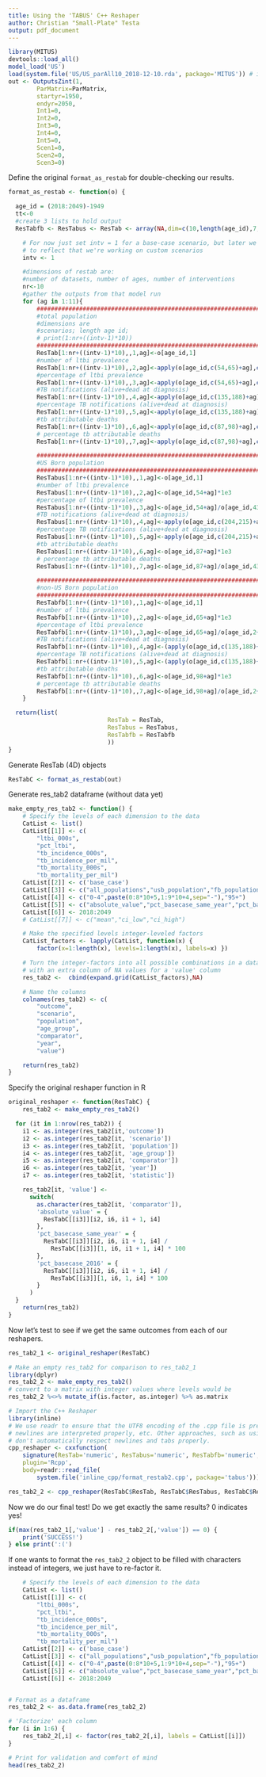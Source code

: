 ```yaml
---
title: Using the 'TABUS' C++ Reshaper
author: Christian "Small-Plate" Testa
output: pdf_document
---
```


```r
library(MITUS)
devtools::load_all()
model_load('US')
load(system.file('US/US_parAll10_2018-12-10.rda', package='MITUS')) # input parameters
out <- OutputsZint(1, 
	    ParMatrix=ParMatrix, 
	    startyr=1950,
	    endyr=2050,
	    Int1=0,
	    Int2=0,
	    Int3=0,
	    Int4=0,
	    Int5=0,
	    Scen1=0,
	    Scen2=0,
	    Scen3=0)
```

Define the original `format_as_restab` for double-checking our results.

```r
format_as_restab <- function(o) { 

  age_id = (2018:2049)-1949
  tt<-0
  #create 3 lists to hold output
  ResTabfb <- ResTabus <- ResTab <- array(NA,dim=c(10,length(age_id),7,11))

	# For now just set intv = 1 for a base-case scenario, but later we need to change this
	# to reflect that we're working on custom scenarios
	intv <- 1

	#dimensions of restab are:
	#number of datasets, number of ages, number of interventions
	nr<-10
	#gather the outputs from that model run
	for (ag in 1:11){
		################################################################################
		#total population
		#dimensions are
		#scenarios; length age id;
		# print(1:nr+((intv-1)*10))
		################################################################################
		ResTab[1:nr+((intv-1)*10),,1,ag]<-o[age_id,1]
		#number of ltbi prevalence
		ResTab[1:nr+((intv-1)*10),,2,ag]<-apply(o[age_id,c(54,65)+ag],c(1,2),sum)*1e3
		#percentage of ltbi prevalence
		ResTab[1:nr+((intv-1)*10),,3,ag]<-apply(o[age_id,c(54,65)+ag],c(1,2),sum)/o[age_id,32+ag]*1e2
		#TB notifications (alive+dead at diagnosis)
		ResTab[1:nr+((intv-1)*10),,4,ag]<-apply(o[age_id,c(135,188)+ag],c(1,2),sum)*1e3
		#percentage TB notifications (alive+dead at diagnosis)
		ResTab[1:nr+((intv-1)*10),,5,ag]<-apply(o[age_id,c(135,188)+ag],c(1,2),sum)/o[age_id,32+ag]*1e2
		#tb attributable deaths
		ResTab[1:nr+((intv-1)*10),,6,ag]<-apply(o[age_id,c(87,98)+ag],c(1,2),sum)*1e3
		# percentage tb attributable deaths
		ResTab[1:nr+((intv-1)*10),,7,ag]<-apply(o[age_id,c(87,98)+ag],c(1,2),sum)/o[age_id,32+ag]*1e2

		################################################################################
		#US Born population
		################################################################################
		ResTabus[1:nr+((intv-1)*10),,1,ag]<-o[age_id,1]
		#number of ltbi prevalence
		ResTabus[1:nr+((intv-1)*10),,2,ag]<-o[age_id,54+ag]*1e3
		#percentage of ltbi prevalence
		ResTabus[1:nr+((intv-1)*10),,3,ag]<-o[age_id,54+ag]/o[age_id,43+ag]*1e2
		#TB notifications (alive+dead at diagnosis)
		ResTabus[1:nr+((intv-1)*10),,4,ag]<-apply(o[age_id,c(204,215)+ag],c(1,2),sum)*1e3
		#percentage TB notifications (alive+dead at diagnosis)
		ResTabus[1:nr+((intv-1)*10),,5,ag]<-apply(o[age_id,c(204,215)+ag],c(1,2),sum)/o[age_id,43+ag]*1e2
		#tb attributable deaths
		ResTabus[1:nr+((intv-1)*10),,6,ag]<-o[age_id,87+ag]*1e3
		# percentage tb attributable deaths
		ResTabus[1:nr+((intv-1)*10),,7,ag]<-o[age_id,87+ag]/o[age_id,43+ag]*1e2

		################################################################################
		#non-US Born population
		################################################################################
		ResTabfb[1:nr+((intv-1)*10),,1,ag]<-o[age_id,1]
		#number of ltbi prevalence
		ResTabfb[1:nr+((intv-1)*10),,2,ag]<-o[age_id,65+ag]*1e3
		#percentage of ltbi prevalence
		ResTabfb[1:nr+((intv-1)*10),,3,ag]<-o[age_id,65+ag]/o[age_id,2+ag]*1e2
		#TB notifications (alive+dead at diagnosis)
		ResTabfb[1:nr+((intv-1)*10),,4,ag]<-(apply(o[age_id,c(135,188)+ag],c(1,2),sum)-apply(o[age_id,c(204,215)+ag],c(1,2),sum))*1e3
		#percentage TB notifications (alive+dead at diagnosis)
		ResTabfb[1:nr+((intv-1)*10),,5,ag]<-(apply(o[age_id,c(135,188)+ag],c(1,2),sum)-apply(o[age_id,c(204,215)+ag],c(1,2),sum))/o[age_id,43+ag]*1e2
		#tb attributable deaths
		ResTabfb[1:nr+((intv-1)*10),,6,ag]<-o[age_id,98+ag]*1e3
		# percentage tb attributable deaths
		ResTabfb[1:nr+((intv-1)*10),,7,ag]<-o[age_id,98+ag]/o[age_id,2+ag]*1e2
	}

  return(list(
							ResTab = ResTab,
							ResTabus = ResTabus,
							ResTabfb = ResTabfb
							))
}
```

Generate ResTab (4D) objects

```r
ResTabC <- format_as_restab(out)
```

Generate res_tab2 dataframe (without data yet)

```r
make_empty_res_tab2 <- function() {
	# Specify the levels of each dimension to the data
	CatList <- list()
	CatList[[1]] <- c(
		"ltbi_000s",
		"pct_ltbi",
		"tb_incidence_000s",
		"tb_incidence_per_mil",
		"tb_mortality_000s",
		"tb_mortality_per_mil")
	CatList[[2]] <- c('base_case')
	CatList[[3]] <- c("all_populations","usb_population","fb_population")
	CatList[[4]] <- c("0-4",paste(0:8*10+5,1:9*10+4,sep="-"),"95+")
	CatList[[5]] <- c("absolute_value","pct_basecase_same_year","pct_basecase_2016")
	CatList[[6]] <- 2018:2049
	# CatList[[7]] <- c("mean","ci_low","ci_high")

	# Make the specified levels integer-leveled factors
	CatList_factors <- lapply(CatList, function(x) {
		factor(x=1:length(x), levels=1:length(x), labels=x) })

	# Turn the integer-factors into all possible combinations in a dataframe
	# with an extra column of NA values for a 'value' column
	res_tab2 <-  cbind(expand.grid(CatList_factors),NA)

	# Name the columns
	colnames(res_tab2) <- c(
		"outcome",
		"scenario",
		"population",
		"age_group",
		"comparator",
		"year",
		"value")

	return(res_tab2)
}
```

Specify the original reshaper function in R
```r
original_reshaper <- function(ResTabC) {
	res_tab2 <- make_empty_res_tab2()

  for (it in 1:nrow(res_tab2)) {
    i1 <- as.integer(res_tab2[it,'outcome'])
    i2 <- as.integer(res_tab2[it, 'scenario'])
    i3 <- as.integer(res_tab2[it, 'population'])
    i4 <- as.integer(res_tab2[it, 'age_group'])
    i5 <- as.integer(res_tab2[it, 'comparator'])
    i6 <- as.integer(res_tab2[it, 'year'])
    i7 <- as.integer(res_tab2[it, 'statistic'])

    res_tab2[it, 'value'] <-
      switch(
        as.character(res_tab2[it, 'comparator']),
        'absolute_value' = {
          ResTabC[[i3]][i2, i6, i1 + 1, i4]
        },
        'pct_basecase_same_year' = {
          ResTabC[[i3]][i2, i6, i1 + 1, i4] /
            ResTabC[[i3]][1, i6, i1 + 1, i4] * 100
        },
        'pct_basecase_2016' = {
          ResTabC[[i3]][i2, i6, i1 + 1, i4] /
            ResTabC[[i3]][1, i6, 1, i4] * 100
        }
      )
  }
	return(res_tab2)
}
```


Now let's test to see if we get the same outcomes from each of our reshapers.
```r
res_tab2_1 <- original_reshaper(ResTabC)

# Make an empty res_tab2 for comparison to res_tab2_1
library(dplyr)
res_tab2_2 <- make_empty_res_tab2()
# convert to a matrix with integer values where levels would be
res_tab2_2 %<>% mutate_if(is.factor, as.integer) %>% as.matrix

# Import the C++ Reshaper
library(inline)
# We use readr to ensure that the UTF8 encoding of the .cpp file is preserved, 
# newlines are interpreted properly, etc. Other approaches, such as using readLines 
# don't automatically respect newlines and tabs properly.
cpp_reshaper <- cxxfunction(
	signature(ResTab='numeric', ResTabus='numeric', ResTabfb='numeric', res_tab2 = 'numeric'),
	plugin='Rcpp',
	body=readr::read_file(
		system.file('inline_cpp/format_restab2.cpp', package='tabus')))

res_tab2_2 <- cpp_reshaper(ResTabC$ResTab, ResTabC$ResTabus, ResTabC$ResTabfb, res_tab2_2)
```


Now we do our final test! Do we get exactly the same results? 0 indicates yes!
```r
if(max(res_tab2_1[,'value'] - res_tab2_2[,'value']) == 0) {
	print('SUCCESS!')
} else print(':(')
```

If one wants to format the `res_tab2_2` object to be filled with characters instead of integers, we just have to re-factor it. 

```r
	# Specify the levels of each dimension to the data
	CatList <- list()
	CatList[[1]] <- c(
		"ltbi_000s",
		"pct_ltbi",
		"tb_incidence_000s",
		"tb_incidence_per_mil",
		"tb_mortality_000s",
		"tb_mortality_per_mil")
	CatList[[2]] <- c('base_case')
	CatList[[3]] <- c("all_populations","usb_population","fb_population")
	CatList[[4]] <- c("0-4",paste(0:8*10+5,1:9*10+4,sep="-"),"95+")
	CatList[[5]] <- c("absolute_value","pct_basecase_same_year","pct_basecase_2016")
	CatList[[6]] <- 2018:2049


# Format as a dataframe
res_tab2_2 <- as.data.frame(res_tab2_2)

# 'Factorize' each column
for (i in 1:6) {
	res_tab2_2[,i] <- factor(res_tab2_2[,i], labels = CatList[[i]])
}

# Print for validation and comfort of mind
head(res_tab2_2)
```

